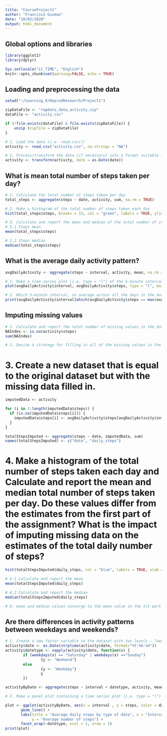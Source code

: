 ```yaml
---
title: "CourseProject1"
author: "Francisco Guzman"
date: "10/02/2020"
output: html_document
---
```


## Global options and libraries

```r
library(ggplot2)
library(dplyr)

Sys.setlocale("LC_TIME", "English")
knitr::opts_chunk$set(warning=FALSE, echo = TRUE)
```

## Loading and preprocessing the data

```r
setwd("~/Learning_R/ReprodResearch/Project1")

zipDataFile <- "repdata_data_activity.zip"
dataFile <- "activity.csv"

if (!file.exists(dataFile) & file.exists(zipDataFile)) {
    unzip (zipfile = zipDataFile)
}

# 1. Load the data (i.e. read.csv())
activity <- read.csv("activity.csv", na.strings = "NA")

# 2. Process/transform the data (if necessary) into a format suitable for your analysis
activity <- transform(activity, date = as.Date(date))
```

## What is mean total number of steps taken per day?

```r
# 1. Calculate the total number of steps taken per day
total_steps <- aggregate(steps ~ date, activity, sum, na.rm = TRUE)

# 2. Make a histogram of the total number of steps taken each day
hist(total_steps$steps, breaks = 15, col = "green", labels = TRUE, ylim = c(0, 20), xlab = "Total Steps", ylab = "Frequency", main = "Total Number of Steps per Day")

# 3. Calculate and report the mean and median of the total number of steps taken per day
# 3.1 Steps mean
mean(total_steps$steps)

# 3.2 Steps median
median(total_steps$steps)

```

## What is the average daily activity pattern?

```r
avgDailyActivity <- aggregate(steps ~ interval, activity, mean, na.rm = TRUE)

# 1. Make a time series plot (i.e. type = "l") of the 5-minute interval (x-axis) and the average number of steps taken, averaged across all days (y-axis)
plot(avgDailyActivity$interval, avgDailyActivity$steps, type = "l", main = "Average number of steps per 5-min interval", xlab = "Interval", ylab = "Average Steps")

# 2. Which 5-minute interval, on average across all the days in the dataset, contains the maximum number of steps?
print(avgDailyActivity$interval[which(avgDailyActivity$steps == max(avgDailyActivity$steps))])

```

## Imputing missing values

```r
# 1. Calculate and report the total number of missing values in the dataset (i.e. the total number of rows with NA's)
NAIndex <- is.na(activity$steps)
sum(NAIndex)

# 2. Devise a strategy for filling in all of the missing values in the dataset. Strategy: replace NA's by the mean of that 5 min interval

```

# 3. Create a new dataset that is equal to the original dataset but with the missing data filled in.

```r
imputedData <- activity

for (i in 1:length(imputedData$steps)) {
  if (is.na(imputedData$steps[i])) {
    imputedData$steps[i] <- avgDailyActivity$steps[avgDailyActivity$interval == imputedData$interval[i]]
  }
}

totalStepsImputed <- aggregate(steps ~ date, imputedData, sum)
names(totalStepsImputed) <- c("date", "daily_steps")
```

# 4. Make a histogram of the total number of steps taken each day and Calculate and report the mean and median total number of steps taken per day. Do these values differ from the estimates from the first part of the assignment? What is the impact of imputing missing data on the estimates of the total daily number of steps?

```r
hist(totalStepsImputed$daily_steps, col = "blue", labels = TRUE, xlab = "Total steps per day", ylim = c(0, 20), main = "Total number of steps taken each day", breaks = 15)

# 4.1 Calculate and report the mean
mean(totalStepsImputed$daily_steps)

# 4.2 Calculate and report the median
median(totalStepsImputed$daily_steps)

# A: mean and median values converge to the mean value in the 1st part of the assignment
```

## Are there differences in activity patterns between weekdays and weekends?
```r
# 1. Create a new factor variable in the dataset with two levels – “weekday” and “weekend” indicating whether a given date is a weekday or weekend day
activity$date <- as.Date(strptime(activity$date, format="%Y-%m-%d"))
activity$datetype <- sapply(activity$date, function(x) {
        if (weekdays(x) == "Saturday" | weekdays(x) =="Sunday") 
                {y <- "Weekend"}
        else 
                {y <- "Weekday"}
                y
        })

activityByDate <- aggregate(steps ~ interval + datetype, activity, mean, na.rm = TRUE)

# 2. Make a panel plot containing a time series plot (i.e. type = "l") of the 5-minute interval (x-axis) and the average number of steps taken, averaged across all weekday days or weekend days (y-axis)

plot <- ggplot(activityByDate, aes(x = interval , y = steps, color = datetype)) +
       geom_line() +
       labs(title = "Average daily steps by type of date", x = "Interval", 
            y = "Average number of steps") +
       facet_wrap(~datetype, ncol = 1, nrow = 2)
print(plot)
```
